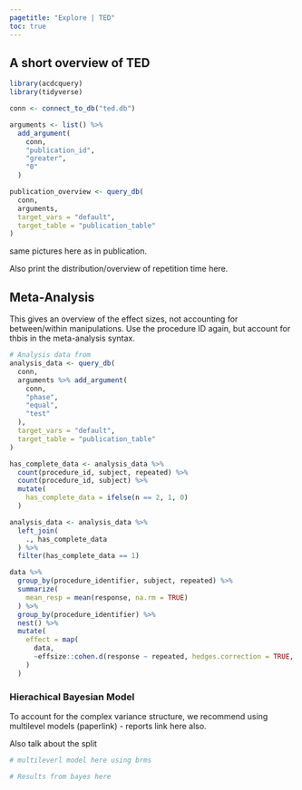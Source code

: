 ```yaml
---
pagetitle: "Explore | TED"
toc: true
---
```


## A short overview of TED


```r
library(acdcquery)
library(tidyverse)

conn <- connect_to_db("ted.db")

arguments <- list() %>% 
  add_argument(
    conn,
    "publication_id",
    "greater",
    "0"
  )

publication_overview <- query_db(
  conn,
  arguments,
  target_vars = "default",
  target_table = "publication_table"
)
```

same pictures here as in publication.


Also print the distribution/overview of repetition time here.

## Meta-Analysis

This gives an overview of the effect sizes, not accounting for between/within manipulations. Use the procedure ID again, but account for thbis in the meta-analysis syntax.

```r
# Analysis data from 
analysis_data <- query_db(
  conn,
  arguments %>% add_argument(
    conn,
    "phase",
    "equal",
    "test"
  ),
  target_vars = "default",
  target_table = "publication_table"
)

has_complete_data <- analysis_data %>% 
  count(procedure_id, subject, repeated) %>% 
  count(procedure_id, subject) %>% 
  mutate(
    has_complete_data = ifelse(n == 2, 1, 0)
  )

analysis_data <- analysis_data %>% 
  left_join(
    ., has_complete_data
  ) %>% 
  filter(has_complete_data == 1) 

data %>% 
  group_by(procedure_identifier, subject, repeated) %>% 
  summarize(
    mean_resp = mean(response, na.rm = TRUE)
  ) %>% 
  group_by(procedure_identifier) %>% 
  nest() %>% 
  mutate(
    effect = map(
      data, 
      ~effsize::cohen.d(response ~ repeated, hedges.correction = TRUE, data = .)
    )
  )
```

### Hierachical Bayesian Model

To account for the complex variance structure, we recommend using multilevel models (paperlink) - reports link here also.

Also talk about the split

```r
# multileverl model here using brms

# Results from bayes here
```

